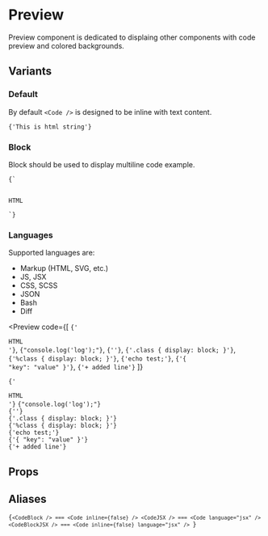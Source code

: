 
# Preview

Preview component is dedicated to displaing other components with code preview
and colored backgrounds.

## Variants

### Default

By default `<Code />` is designed to be inline with text content.

<Preview>
  <Code>{'This is <span>html</span> string'}</Code>
</Preview>

### Block

Block should be used to display multiline code example.

<Preview>
  <Code inline={false}>{`<div>
  <div>HTML</div>
</div>`}</Code>
</Preview>

### Languages

Supported languages are:

- Markup (HTML, SVG, etc.)
- JS, JSX
- CSS, SCSS
- JSON
- Bash
- Diff

<Preview
  code={[
    <Code>{'<div>HTML</div>'}</Code>,
    <Code language="js">{"console.log('log');"}</Code>,
    <Code language="jsx">{'<Component prop={prop} />'}</Code>,
    <Code language="css">{'.class { display: block; }'}</Code>,
    <Code language="scss">{'%class { display: block; }'}</Code>,
    <Code language="bash">{'echo test;'}</Code>,
    <Code language="json">{'{ "key": "value" }'}</Code>,
    <Code language="diff">{'+ added line'}</Code>
  ]}
>
  <Code>{'<div>HTML</div>'}</Code>
  <Code language="js">{"console.log('log');"}</Code>
  <br />
  <Code language="jsx">{'<Component prop={prop} />'}</Code>
  <br />
  <Code language="css">{'.class { display: block; }'}</Code>
  <br />
  <Code language="scss">{'%class { display: block; }'}</Code>
  <br />
  <Code language="bash">{'echo test;'}</Code>
  <br />
  <Code language="json">{'{ "key": "value" }'}</Code>
  <br />
  <Code language="diff">{'+ added line'}</Code>
  <br />
</Preview>

## Props

<ComponentDocs component={Code} />

## Aliases

<Code inline={false} language="jsx">{`<CodeBlock /> === <Code inline={false} />
<CodeJSX /> === <Code language="jsx" />
<CodeBlockJSX /> === <Code inline={false} language="jsx" />
`}</Code>
